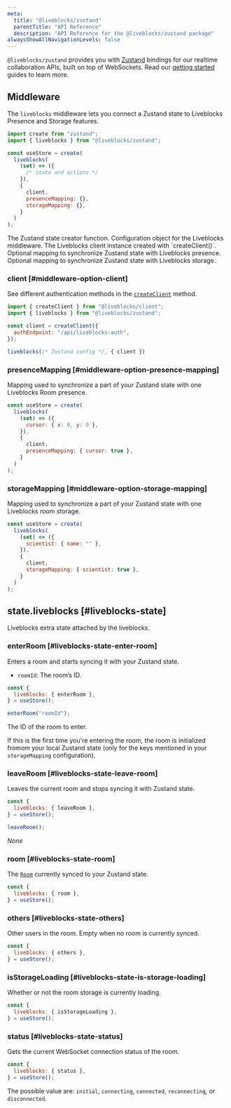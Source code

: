 ```yaml
---
meta:
  title: "@liveblocks/zustand"
  parentTitle: "API Reference"
  description: "API Reference for the @liveblocks/zustand package"
alwaysShowAllNavigationLevels: false
---
```


`@liveblocks/zustand` provides you with [Zustand](https://docs.pmnd.rs/zustand)
bindings for our realtime collaboration APIs, built on top of WebSockets. Read
our [getting started](/docs/get-started) guides to learn more.

## Middleware

The `liveblocks` middleware lets you connect a Zustand state to Liveblocks
Presence and Storage features.

```js highlight="2,5,9-13"
import create from "zustand";
import { liveblocks } from "@liveblocks/zustand";

const useStore = create(
  liveblocks(
    (set) => ({
      /* state and actions */
    }),
    {
      client,
      presenceMapping: {},
      storageMapping: {},
    }
  )
);
```

<PropertiesList title="Arguments">
  <PropertiesListItem name="stateCreator" type="StateCreator">
    The Zustand state creator function.
  </PropertiesListItem>
  <PropertiesListItem name="options" type="LiveblocksMiddlewareOptions">
    Configuration object for the Liveblocks middleware.
  </PropertiesListItem>
</PropertiesList>

<PropertiesList title="Options">
  <PropertiesListItem name="client" type="Client">
    The Liveblocks client instance created with `createClient()`.
  </PropertiesListItem>
  <PropertiesListItem name="presenceMapping" type="PresenceMapping">
    Optional mapping to synchronize Zustand state with Liveblocks presence.
  </PropertiesListItem>
  <PropertiesListItem name="storageMapping" type="StorageMapping">
    Optional mapping to synchronize Zustand state with Liveblocks storage.
  </PropertiesListItem>
</PropertiesList>

### client [#middleware-option-client]

See different authentication methods in the [`createClient`][] method.

```js
import { createClient } from "@liveblocks/client";
import { liveblocks } from "@liveblocks/zustand";

const client = createClient({
  authEndpoint: "/api/liveblocks-auth",
});

liveblocks(/* Zustand config */, { client })
```

### presenceMapping [#middleware-option-presence-mapping]

Mapping used to synchronize a part of your Zustand state with one Liveblocks
Room presence.

```js highlight="8"
const useStore = create(
  liveblocks(
    (set) => ({
      cursor: { x: 0, y: 0 },
    }),
    {
      client,
      presenceMapping: { cursor: true },
    }
  )
);
```

### storageMapping [#middleware-option-storage-mapping]

Mapping used to synchronize a part of your Zustand state with one Liveblocks
room storage.

```js highlight="8"
const useStore = create(
  liveblocks(
    (set) => ({
      scientist: { name: "" },
    }),
    {
      client,
      storageMapping: { scientist: true },
    }
  )
);
```

## state.liveblocks [#liveblocks-state]

Liveblocks extra state attached by the liveblocks.

### enterRoom [#liveblocks-state-enter-room]

Enters a room and starts syncing it with your Zustand state.

- `roomId`: The room’s ID.

```js
const {
  liveblocks: { enterRoom },
} = useStore();

enterRoom("roomId");
```

<PropertiesList title="Arguments">
  <PropertiesListItem name="roomId" type="string">
    The ID of the room to enter.
  </PropertiesListItem>
</PropertiesList>

If this is the first time you're entering the room, the room is initialized fromom
your local Zustand state (only for the keys mentioned in your `storageMapping`
configuration).

### leaveRoom [#liveblocks-state-leave-room]

Leaves the current room and stops syncing it with Zustand state.

```js
const {
  liveblocks: { leaveRoom },
} = useStore();

leaveRoom();
```

<PropertiesListEmpty title="Arguments">_None_</PropertiesListEmpty>

### room [#liveblocks-state-room]

The [`Room`][] currently synced to your Zustand state.

```js
const {
  liveblocks: { room },
} = useStore();
```

### others [#liveblocks-state-others]

Other users in the room. Empty when no room is currently synced.

```js
const {
  liveblocks: { others },
} = useStore();
```

### isStorageLoading [#liveblocks-state-is-storage-loading]

Whether or not the room storage is currently loading.

```js
const {
  liveblocks: { isStorageLoading },
} = useStore();
```

### status [#liveblocks-state-status]

Gets the current WebSocket connection status of the room.

```js
const {
  liveblocks: { status },
} = useStore();
```

The possible value are: `initial`, `connecting`, `connected`, `reconnecting`, or
`disconnected`.

[`createclient`]: /docs/api-reference/liveblocks-client#createClient
[`room`]: /docs/api-reference/liveblocks-client#room
[`status`]: /docs/api-reference/liveblocks-zustand#liveblocks-state-status
